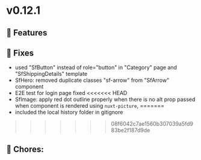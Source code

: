 
<Meta title="Releases/v0.12.x - Latest/v0.12.1/Change log" />

# v0.12.1

## 🚀 Features


## 🐛 Fixes

- used "SfButton" instead of role="button" in "Category" page and "SfShippingDetails" template
- SfHero: removed duplicate classes "sf-arrow" from "SfArrow" component
- E2E test for login page fixed
<<<<<<< HEAD
- SfImage: apply red dot outline properly when there is no alt prop passed when component is rendered using `nuxt-picture`,
=======
- included the local history folder in gitignore
>>>>>>> 08f6042c7ae1560b307039a5fd983be2f187d9de

## 🧹 Chores:

